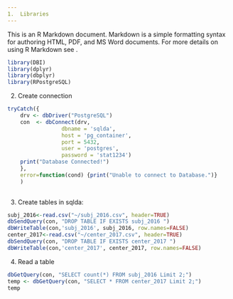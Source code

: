 ```yaml
---
1.  Libraries
---
```


This is an R Markdown document. Markdown is a simple formatting syntax for authoring HTML, PDF, and MS Word documents. For more details on using R Markdown see .

```r
library(DBI)
library(dplyr)
library(dbplyr)
library(RPostgreSQL)

```

2.  Create connection


```r

tryCatch({
    drv <- dbDriver("PostgreSQL")
    con  <- dbConnect(drv, 
                 dbname = 'sqlda',
                 host = 'pg_container', 
                 port = 5432,
                 user = 'postgres', 
                 password = 'stat1234')
    print("Database Connected!")
    },
    error=function(cond) {print("Unable to connect to Database.")}
    )
    
```

3.  Create  tables in sqlda: 


```r
subj_2016<-read.csv("~/subj_2016.csv", header=TRUE)
dbSendQuery(con, "DROP TABLE IF EXISTS subj_2016 ")
dbWriteTable(con,'subj_2016', subj_2016, row.names=FALSE) 
center_2017<-read.csv("~/center_2017.csv", header=TRUE)
dbSendQuery(con, "DROP TABLE IF EXISTS center_2017 ")
dbWriteTable(con,'center_2017', center_2017, row.names=FALSE) 

```

4.  Read a table

```r



dbGetQuery(con, "SELECT count(*) FROM subj_2016 Limit 2;")
temp <- dbGetQuery(con, "SELECT * FROM center_2017 Limit 2;")
temp
 
```
 

